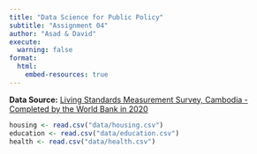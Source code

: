 ```yaml
---
title: "Data Science for Public Policy"
subtitle: "Assignment 04"
author: "Asad & David"
execute:
  warning: false
format:
  html:
    embed-resources: true
---
```


**Data Source:** [Living Standards Measurement Survey, Cambodia - Completed by the World Bank in 2020](https://microdata.worldbank.org/index.php/catalog/4045/get-microdata/)

```r
housing <- read.csv("data/housing.csv")
education <- read.csv("data/education.csv")
health <- read.csv("data/health.csv")
```
